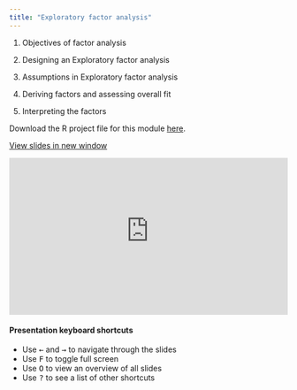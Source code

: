 ```yaml
---
title: "Exploratory factor analysis"
---
```


1.  Objectives of factor analysis

2. Designing an Exploratory factor analysis

3. Assumptions in Exploratory factor analysis

4. Deriving factors and assessing overall fit

5. Interpreting the factors

::: callout-note

Download the R project file for this module [here](https://drive.google.com/drive/folders/1TxSHIh7c5yVlcxQH32ui9-rnoqoWC0wH?usp=sharing).

:::

<a href="https://econ147-special-topic.github.io/econ147-lecture/efa" target="_blank" class="btn-slides">View slides in new window</a>

::: {.box style="padding-bottom:56.25%; position:relative; display:block; width: 100%"}
<iframe width="100%" height="100%" src="https://econ147-special-topic.github.io/econ147-lecture/efa" frameborder="0" allowfullscreen style="position:absolute; top:0; left: 0">

</iframe>
:::

#### Presentation keyboard shortcuts

::: text-line-space
<ul>

<li>Use <kbd>←</kbd> and <kbd>→</kbd> to navigate through the slides</li>

<li>Use <kbd>F</kbd> to toggle full screen</li>

<li>Use <kbd>O</kbd> to view an overview of all slides</li>

<li>Use <kbd>?</kbd> to see a list of other shortcuts</li>

</ul>
:::
